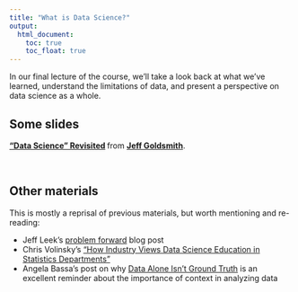 ```yaml
---
title: "What is Data Science?"
output:
  html_document: 
    toc: true
    toc_float: true
---
```


In our final lecture of the course, we'll take a look back at what we've learned, understand the limitations of data, and present a perspective on data science as a whole. 

## Some slides

<script async class="speakerdeck-embed" data-id="285b7be7b93e400bb09208f08dac056c" data-ratio="1.77777777777778" src="//speakerdeck.com/assets/embed.js"></script>
<div style="margin-bottom:5px"> <strong> <a href="https://speakerdeck.com/jeffgoldsmith/p8105-what-is-data-science-iii" title="What is 'Data Science' Part III" target="_blank">"Data Science" Revisited</a> </strong> from <strong><a href="https://speakerdeck.com/jeffgoldsmith" target="_blank">Jeff Goldsmith</a></strong>. </div><br>


## Other materials

This is mostly a reprisal of previous materials, but worth mentioning and re-reading:

* Jeff Leek's [problem forward](https://simplystatistics.org/2013/05/29/what-statistics-should-do-about-big-data-problem-forward-not-solution-backward/) blog post
* Chris Volinsky's ["How Industry Views Data Science Education in Statistics Departments"](https://youtu.be/JLs01Z5baSU?t=1063)
* Angela Bassa's post on why [Data Alone Isn't Ground Truth](https://medium.com/@angebassa/data-alone-isnt-ground-truth-9e733079dfd4) is an excellent reminder about the importance of context in analyzing data
